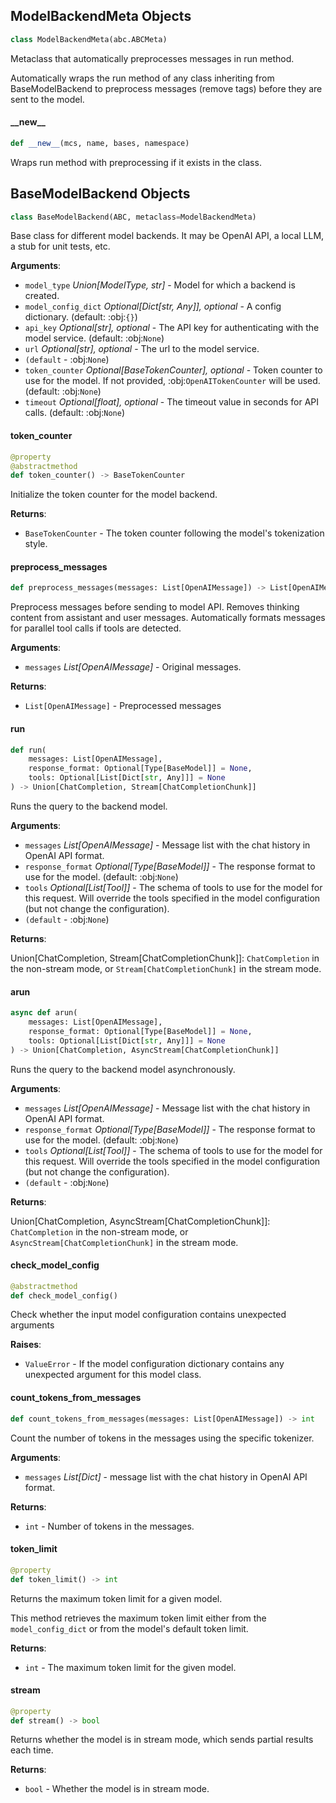 <a id="camel.models.base_model"></a>

<a id="camel.models.base_model.ModelBackendMeta"></a>

## ModelBackendMeta Objects

```python
class ModelBackendMeta(abc.ABCMeta)
```

Metaclass that automatically preprocesses messages in run method.

Automatically wraps the run method of any class inheriting from
BaseModelBackend to preprocess messages (remove <think> tags) before they
are sent to the model.

<a id="camel.models.base_model.ModelBackendMeta.__new__"></a>

#### \_\_new\_\_

```python
def __new__(mcs, name, bases, namespace)
```

Wraps run method with preprocessing if it exists in the class.

<a id="camel.models.base_model.BaseModelBackend"></a>

## BaseModelBackend Objects

```python
class BaseModelBackend(ABC, metaclass=ModelBackendMeta)
```

Base class for different model backends.
It may be OpenAI API, a local LLM, a stub for unit tests, etc.

**Arguments**:

- `model_type` _Union[ModelType, str]_ - Model for which a backend is
  created.
- `model_config_dict` _Optional[Dict[str, Any]], optional_ - A config
  dictionary. (default: :obj:`{}`)
- `api_key` _Optional[str], optional_ - The API key for authenticating
  with the model service. (default: :obj:`None`)
- `url` _Optional[str], optional_ - The url to the model service.
- `(default` - :obj:`None`)
- `token_counter` _Optional[BaseTokenCounter], optional_ - Token
  counter to use for the model. If not provided,
  :obj:`OpenAITokenCounter` will be used. (default: :obj:`None`)
- `timeout` _Optional[float], optional_ - The timeout value in seconds for
  API calls. (default: :obj:`None`)

<a id="camel.models.base_model.BaseModelBackend.token_counter"></a>

#### token\_counter

```python
@property
@abstractmethod
def token_counter() -> BaseTokenCounter
```

Initialize the token counter for the model backend.

**Returns**:

- `BaseTokenCounter` - The token counter following the model's
  tokenization style.

<a id="camel.models.base_model.BaseModelBackend.preprocess_messages"></a>

#### preprocess\_messages

```python
def preprocess_messages(messages: List[OpenAIMessage]) -> List[OpenAIMessage]
```

Preprocess messages before sending to model API.
Removes thinking content from assistant and user messages.
Automatically formats messages for parallel tool calls if tools are
detected.

**Arguments**:

- `messages` _List[OpenAIMessage]_ - Original messages.
  

**Returns**:

- `List[OpenAIMessage]` - Preprocessed messages

<a id="camel.models.base_model.BaseModelBackend.run"></a>

#### run

```python
def run(
    messages: List[OpenAIMessage],
    response_format: Optional[Type[BaseModel]] = None,
    tools: Optional[List[Dict[str, Any]]] = None
) -> Union[ChatCompletion, Stream[ChatCompletionChunk]]
```

Runs the query to the backend model.

**Arguments**:

- `messages` _List[OpenAIMessage]_ - Message list with the chat history
  in OpenAI API format.
- `response_format` _Optional[Type[BaseModel]]_ - The response format
  to use for the model. (default: :obj:`None`)
- `tools` _Optional[List[Tool]]_ - The schema of tools to use for the
  model for this request. Will override the tools specified in
  the model configuration (but not change the configuration).
- `(default` - :obj:`None`)
  

**Returns**:

  Union[ChatCompletion, Stream[ChatCompletionChunk]]:
  `ChatCompletion` in the non-stream mode, or
  `Stream[ChatCompletionChunk]` in the stream mode.

<a id="camel.models.base_model.BaseModelBackend.arun"></a>

#### arun

```python
async def arun(
    messages: List[OpenAIMessage],
    response_format: Optional[Type[BaseModel]] = None,
    tools: Optional[List[Dict[str, Any]]] = None
) -> Union[ChatCompletion, AsyncStream[ChatCompletionChunk]]
```

Runs the query to the backend model asynchronously.

**Arguments**:

- `messages` _List[OpenAIMessage]_ - Message list with the chat history
  in OpenAI API format.
- `response_format` _Optional[Type[BaseModel]]_ - The response format
  to use for the model. (default: :obj:`None`)
- `tools` _Optional[List[Tool]]_ - The schema of tools to use for the
  model for this request. Will override the tools specified in
  the model configuration (but not change the configuration).
- `(default` - :obj:`None`)
  

**Returns**:

  Union[ChatCompletion, AsyncStream[ChatCompletionChunk]]:
  `ChatCompletion` in the non-stream mode, or
  `AsyncStream[ChatCompletionChunk]` in the stream mode.

<a id="camel.models.base_model.BaseModelBackend.check_model_config"></a>

#### check\_model\_config

```python
@abstractmethod
def check_model_config()
```

Check whether the input model configuration contains unexpected
arguments

**Raises**:

- `ValueError` - If the model configuration dictionary contains any
  unexpected argument for this model class.

<a id="camel.models.base_model.BaseModelBackend.count_tokens_from_messages"></a>

#### count\_tokens\_from\_messages

```python
def count_tokens_from_messages(messages: List[OpenAIMessage]) -> int
```

Count the number of tokens in the messages using the specific
tokenizer.

**Arguments**:

- `messages` _List[Dict]_ - message list with the chat history
  in OpenAI API format.
  

**Returns**:

- `int` - Number of tokens in the messages.

<a id="camel.models.base_model.BaseModelBackend.token_limit"></a>

#### token\_limit

```python
@property
def token_limit() -> int
```

Returns the maximum token limit for a given model.

This method retrieves the maximum token limit either from the
`model_config_dict` or from the model's default token limit.

**Returns**:

- `int` - The maximum token limit for the given model.

<a id="camel.models.base_model.BaseModelBackend.stream"></a>

#### stream

```python
@property
def stream() -> bool
```

Returns whether the model is in stream mode, which sends partial
results each time.

**Returns**:

- `bool` - Whether the model is in stream mode.

